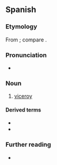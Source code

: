 {{also|Virrey}}

==Spanish==

===Etymology===
From {{m|es|rey||king}}; compare {{cog|fr|vice-roi}}.

===Pronunciation===
{{es-IPA}}
* {{audio|es|LL-Q1321 (spa)-AdrianAbdulBaha-virrey.wav|Audio (Colombia)}}

===Noun===
{{es-noun|m|f=virreina}}

# [[viceroy]]

====Derived terms====
* {{l|es|virreinato}}
* {{l|es|virreinal}}

===Further reading===
* {{R:DRAE}}

{{C|es|Heads of state}}